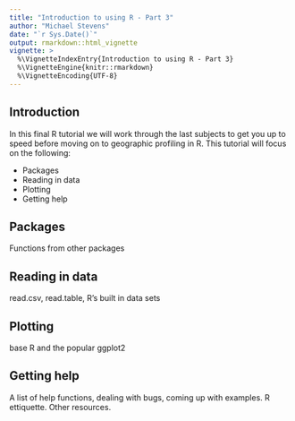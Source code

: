 ```yaml
---
title: "Introduction to using R - Part 3"
author: "Michael Stevens"
date: "`r Sys.Date()`"
output: rmarkdown::html_vignette
vignette: >
  %\VignetteIndexEntry{Introduction to using R - Part 3}
  %\VignetteEngine{knitr::rmarkdown}
  %\VignetteEncoding{UTF-8}
---
```


## Introduction 

In this final R tutorial we will work through the last subjects to get you up to speed before moving on to geographic profiling in R. This tutorial will focus on the following: 

* Packages
* Reading in data
* Plotting
* Getting help

## Packages

Functions from other packages 

## Reading in data 

read.csv, read.table, R's built in data sets

## Plotting 

base R and the popular ggplot2

## Getting help

A list of help functions, dealing with bugs, coming up with examples. R ettiquette. Other resources. 
